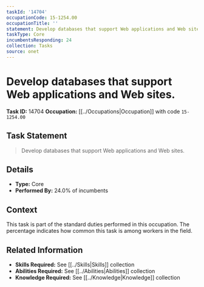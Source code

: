 ```yaml
---
taskId: '14704'
occupationCode: 15-1254.00
occupationTitle: ''
statement: Develop databases that support Web applications and Web sites.
taskType: Core
incumbentsResponding: 24
collection: Tasks
source: onet
---
```

# Develop databases that support Web applications and Web sites.

**Task ID:** 14704
**Occupation:** [[../Occupations|Occupation]] with code `15-1254.00`

## Task Statement

> Develop databases that support Web applications and Web sites.

## Details

- **Type:** Core
- **Performed By:** 24.0% of incumbents

## Context

This task is part of the standard duties performed in this occupation. The percentage indicates how common this task is among workers in the field.

## Related Information

- **Skills Required:** See [[../Skills|Skills]] collection
- **Abilities Required:** See [[../Abilities|Abilities]] collection
- **Knowledge Required:** See [[../Knowledge|Knowledge]] collection
